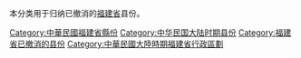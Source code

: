 本分类用于归纳已撤消的[[福建省_(中華民國)|福建省]]县份。

[[Category:中華民國福建省縣份|Category:中華民國福建省縣份]]
[[Category:中华民国大陆时期县份|Category:中华民国大陆时期县份]]
[[Category:福建省已撤消的县份|Category:福建省已撤消的县份]]
[[Category:中華民國大陸時期福建省行政區劃|Category:中華民國大陸時期福建省行政區劃]]